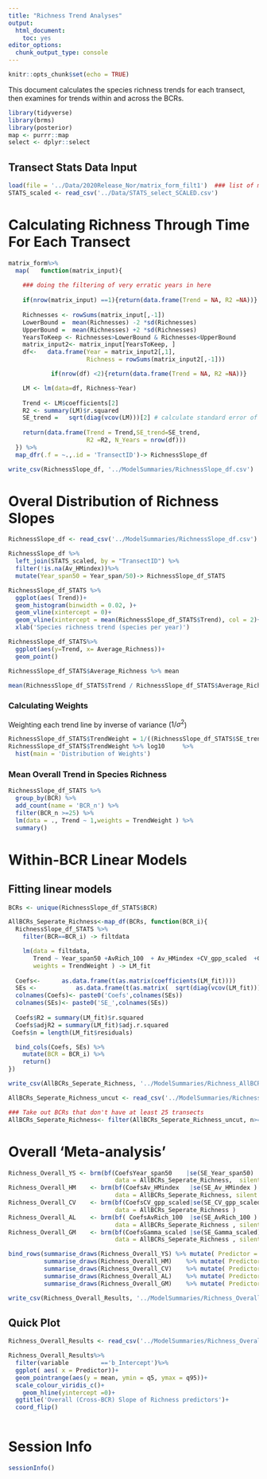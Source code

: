 ```yaml
---
title: "Richness Trend Analyses"
output: 
  html_document: 
    toc: yes
editor_options: 
  chunk_output_type: console
---
```


```r
knitr::opts_chunk$set(echo = TRUE)
```

This document calculates the species richness trends for each transect, then examines for trends within and across the BCRs. 

```r
library(tidyverse)
library(brms)
library(posterior)
map <- purrr::map
select <- dplyr::select
```

## Transect Stats Data Input

```R
load(file = '../Data/2020Release_Nor/matrix_form_filt1')  ### list of matrices
STATS_scaled <- read_csv('../Data/STATS_select_SCALED.csv')
```

# Calculating Richness Through Time For Each Transect

```r
matrix_form%>%
  map(   function(matrix_input){
    
    ### doing the filtering of very erratic years in here 
    
    if(nrow(matrix_input) ==1){return(data.frame(Trend = NA, R2 =NA))}
    
    Richnesses <- rowSums(matrix_input[,-1])
    LowerBound =  mean(Richnesses) -2 *sd(Richnesses)
    UpperBound =  mean(Richnesses) +2 *sd(Richnesses)
    YearsToKeep <- Richnesses>LowerBound & Richnesses<UpperBound
    matrix_input2<- matrix_input[YearsToKeep, ]
    df<-   data.frame(Year = matrix_input2[,1],
                      Richness = rowSums(matrix_input2[,-1]))

            if(nrow(df) <2){return(data.frame(Trend = NA, R2 =NA))}

    LM <- lm(data=df, Richness~Year)  
    
    Trend <- LM$coefficients[2]
    R2 <- summary(LM)$r.squared
    SE_trend =   sqrt(diag(vcov(LM)))[2] # calculate standard error of estimate
    
    return(data.frame(Trend = Trend,SE_trend=SE_trend,
                      R2 =R2, N_Years = nrow(df)))
  }) %>%
  map_dfr(.f = ~.,.id = 'TransectID')-> RichnessSlope_df

write_csv(RichnessSlope_df, '../ModelSummaries/RichnessSlope_df.csv')
```

# Overal Distribution of Richness Slopes

```r
RichnessSlope_df <- read_csv('../ModelSummaries/RichnessSlope_df.csv')

RichnessSlope_df %>%
  left_join(STATS_scaled, by = "TransectID") %>%
  filter(!is.na(Av_HMindex))%>%
  mutate(Year_span50 = Year_span/50)-> RichnessSlope_df_STATS
```

```r
RichnessSlope_df_STATS %>%
  ggplot(aes( Trend))+
  geom_histogram(binwidth = 0.02, )+
  geom_vline(xintercept = 0)+
  geom_vline(xintercept = mean(RichnessSlope_df_STATS$Trend), col = 2)+
  xlab('Species richness trend (species per year)')

RichnessSlope_df_STATS%>%
  ggplot(aes(y=Trend, x= Average_Richness))+
  geom_point()

RichnessSlope_df_STATS$Average_Richness %>% mean

mean(RichnessSlope_df_STATS$Trend / RichnessSlope_df_STATS$Average_Richness)*100*50
```

### Calculating Weights

Weighting each trend line by inverse of variance ($1/\sigma^2$)
```r
RichnessSlope_df_STATS$TrendWeight = 1/((RichnessSlope_df_STATS$SE_trend)^2) # 
RichnessSlope_df_STATS$TrendWeight %>% log10     %>%
  hist(main = 'Distribution of Weights')
```

### Mean Overall Trend in Species Richness
```r
RichnessSlope_df_STATS %>%
  group_by(BCR) %>%
  add_count(name = 'BCR_n') %>%
  filter(BCR_n >=25) %>% 
  lm(data = ., Trend ~ 1,weights = TrendWeight ) %>%
  summary()
```


# Within-BCR Linear Models

## Fitting linear models 

```r
BCRs <- unique(RichnessSlope_df_STATS$BCR)

AllBCRs_Seperate_Richness<-map_df(BCRs, function(BCR_i){
  RichnessSlope_df_STATS %>%
    filter(BCR==BCR_i) -> filtdata

    lm(data = filtdata,
       Trend ~ Year_span50 +AvRich_100  + Av_HMindex +CV_gpp_scaled  +Gamma_scaled,
       weights = TrendWeight ) -> LM_fit 
  
  Coefs<-      as.data.frame(t(as.matrix(coefficients(LM_fit)))) 
  SEs <-           as.data.frame(t(as.matrix(  sqrt(diag(vcov(LM_fit))))))
  colnames(Coefs)<- paste0('Coefs',colnames(SEs))
  colnames(SEs)<- paste0('SE_',colnames(SEs))
  
  Coefs$R2 = summary(LM_fit)$r.squared
  Coefs$adjR2 = summary(LM_fit)$adj.r.squared
 Coefs$n = length(LM_fit$residuals)

  bind_cols(Coefs, SEs) %>%
    mutate(BCR = BCR_i) %>%
    return()
})

write_csv(AllBCRs_Seperate_Richness, '../ModelSummaries/Richness_AllBCRs_SeperateLM.csv' )
```



```r
AllBCRs_Seperate_Richness_uncut <- read_csv('../ModelSummaries/Richness_AllBCRs_SeperateLM.csv' )

### Take out BCRs that don't have at least 25 transects
AllBCRs_Seperate_Richness<- filter(AllBCRs_Seperate_Richness_uncut, n>=25)
```

# Overall 'Meta-analysis'

```r
Richness_Overall_YS <- brm(bf(CoefsYear_span50    |se(SE_Year_span50)    ~1),
                              data = AllBCRs_Seperate_Richness,  silent = 2, refresh =0 )
Richness_Overall_HM    <- brm(bf(CoefsAv_HMindex   |se(SE_Av_HMindex )  ~1),
                              data = AllBCRs_Seperate_Richness, silent = 2, refresh =0 )
Richness_Overall_CV    <- brm(bf(CoefsCV_gpp_scaled|se(SE_CV_gpp_scaled)~1),
                              data = AllBCRs_Seperate_Richness )
Richness_Overall_AL    <- brm(bf( CoefsAvRich_100  |se(SE_AvRich_100 )  ~1),
                              data = AllBCRs_Seperate_Richness , silent = 2, refresh =0)
Richness_Overall_GM    <- brm(bf(CoefsGamma_scaled |se(SE_Gamma_scaled) ~1),
                              data = AllBCRs_Seperate_Richness , silent = 2, refresh =0)

bind_rows(summarise_draws(Richness_Overall_YS) %>% mutate( Predictor = 'YearSpan'),
          summarise_draws(Richness_Overall_HM)    %>% mutate( Predictor = 'Humans'),
          summarise_draws(Richness_Overall_CV)    %>% mutate( Predictor = 'CV'),
          summarise_draws(Richness_Overall_AL)    %>% mutate( Predictor = 'Alpha'),
          summarise_draws(Richness_Overall_GM)    %>% mutate( Predictor = 'Gamma')) -> Richness_Overall_Results

write_csv(Richness_Overall_Results, '../ModelSummaries/Richness_Overall_Results.csv')
```

## Quick Plot 

```r
Richness_Overall_Results <- read_csv('../ModelSummaries/Richness_Overall_Results.csv')

Richness_Overall_Results%>%
  filter(variable         =='b_Intercept')%>%
  ggplot( aes( x = Predictor))+
  geom_pointrange(aes(y = mean, ymin = q5, ymax = q95))+
  scale_colour_viridis_c()+
    geom_hline(yintercept =0)+
  ggtitle('Overall (Cross-BCR) Slope of Richness predictors')+
  coord_flip()
          
```


# Session Info

```r
sessionInfo()
```
